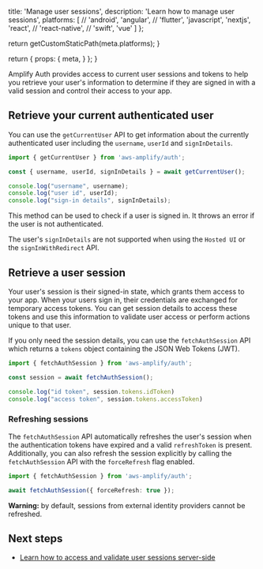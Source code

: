 
  title: 'Manage user sessions',
  description: 'Learn how to manage user sessions',
  platforms: [
    // 'android',
    'angular',
    // 'flutter',
    'javascript',
    'nextjs',
    'react',
    // 'react-native',
    // 'swift',
    'vue'
  ]
};

  return getCustomStaticPath(meta.platforms);
}

  return {
    props: {
      meta,
    }
  };
}

Amplify Auth provides access to current user sessions and tokens to help you retrieve your user's information to determine if they are signed in with a valid session and control their access to your app.

## Retrieve your current authenticated user

You can use the `getCurrentUser` API to get information about the currently authenticated user including the `username`, `userId` and `signInDetails`.

```ts
import { getCurrentUser } from 'aws-amplify/auth';

const { username, userId, signInDetails } = await getCurrentUser();

console.log("username", username);
console.log("user id", userId);
console.log("sign-in details", signInDetails);
```

This method can be used to check if a user is signed in. It throws an error if the user is not authenticated.

<Callout info>

The user's `signInDetails` are not supported when using the `Hosted UI` or the `signInWithRedirect` API.

</Callout>

## Retrieve a user session

Your user's session is their signed-in state, which grants them access to your app. When your users sign in, their credentials are exchanged for temporary access tokens. You can get session details to access these tokens and use this information to validate user access or perform actions unique to that user.

If you only need the session details, you can use the `fetchAuthSession` API which returns a `tokens` object containing the JSON Web Tokens (JWT).

```ts
import { fetchAuthSession } from 'aws-amplify/auth';

const session = await fetchAuthSession();

console.log("id token", session.tokens.idToken)
console.log("access token", session.tokens.accessToken)
```

### Refreshing sessions

The `fetchAuthSession` API automatically refreshes the user's session when the authentication tokens have expired and a valid `refreshToken` is present. Additionally, you can also refresh the session explicitly by calling the `fetchAuthSession` API with the `forceRefresh` flag enabled. 

```ts
import { fetchAuthSession } from 'aws-amplify/auth';

await fetchAuthSession({ forceRefresh: true });
```

<Callout warning>

**Warning:** by default, sessions from external identity providers cannot be refreshed.

</Callout>

## Next steps

- [Learn how to access and validate user sessions server-side](/[platform]/build-a-backend/auth/connect-your-frontend/server-side/#session-validation)
